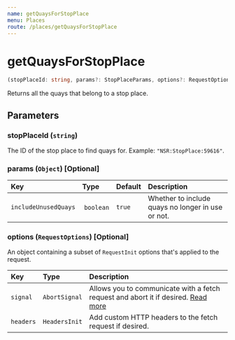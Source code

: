 ```yaml
---
name: getQuaysForStopPlace
menu: Places
route: /places/getQuaysForStopPlace
---
```


# getQuaysForStopPlace

```typescript
(stopPlaceId: string, params?: StopPlaceParams, options?: RequestOptions) => Promise<Array<Quay>>
```

Returns all the quays that belong to a stop place.

## Parameters

### stopPlaceId (`string`)

The ID of the stop place to find quays for. Example: `"NSR:StopPlace:59616"`.

### params (`Object`) [Optional]

| Key                  | Type       | Default | Description                                       |
| :------------------- | :--------- | :------ | :------------------------------------------------ |
| `includeUnusedQuays` |  `boolean` | `true`  | Whether to include quays no longer in use or not. |

### options (`RequestOptions`) [Optional]

An object containing a subset of `RequestInit` options that's applied to the request.

| Key       | Type          | Description                                                                                                                                       |
| :-------- | :------------ | :------------------------------------------------------------------------------------------------------------------------------------------------ |
| `signal`  | `AbortSignal` | Allows you to communicate with a fetch request and abort it if desired. [Read more](https://developer.mozilla.org/en-US/docs/Web/API/AbortSignal) |
| `headers` | `HeadersInit` | Add custom HTTP headers to the fetch request if desired.                                                                                          |
